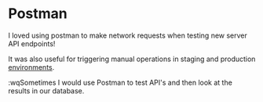 # Postman

I loved using postman to make network requests when testing new server API endpoints!

It was also useful for triggering manual operations in staging and production [environments](www.facebook.com).

:wqSometimes I would use Postman to test API's and then look at the results in our <SqlPopout /> database.
